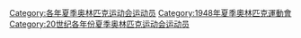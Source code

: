 {{Commons category|1948 Summer Olympics sportspeople}}
{{container category}}

[[Category:各年夏季奥林匹克运动会运动员|Category:各年夏季奥林匹克运动会运动员]]
[[Category:1948年夏季奧林匹克運動會|Category:1948年夏季奧林匹克運動會]]
[[Category:20世纪各年份夏季奥林匹克运动会运动员|Category:20世纪各年份夏季奥林匹克运动会运动员]]